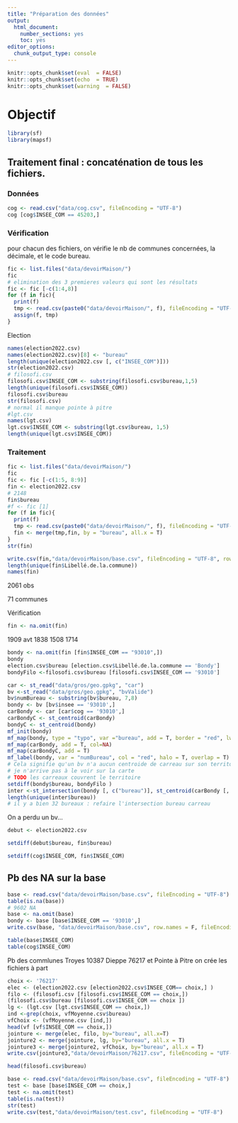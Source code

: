```yaml
---
title: "Préparation des données"
output:
  html_document:
    number_sections: yes
    toc: yes
editor_options:
  chunk_output_type: console
---
```


```r
knitr::opts_chunk$set(eval  = FALSE)
knitr::opts_chunk$set(echo  = TRUE)
knitr::opts_chunk$set(warning  = FALSE)
``` 


# Objectif




```r
library(sf)
library(mapsf)
```

## Traitement final : concaténation de tous les fichiers.


### Données 

```r
cog <- read.csv("data/cog.csv", fileEncoding = "UTF-8")
cog [cog$INSEE_COM == 45203,]
```


### Vérification

pour chacun des fichiers, on vérifie le nb de communes concernées, la décimale, et le 
code bureau.


```r
fic <- list.files("data/devoirMaison/")
fic
# elimination des 3 premieres valeurs qui sont les résultats
fic <- fic [-c(1:4,8)]
for (f in fic){
  print(f)
  tmp <- read.csv(paste0("data/devoirMaison/", f), fileEncoding = "UTF-8")
  assign(f, tmp)
}
```

Election

```r
names(election2022.csv)
names(election2022.csv)[8] <- "bureau"
length(unique(election2022.csv [, c("INSEE_COM")]))
str(election2022.csv)
# filosofi.csv
filosofi.csv$INSEE_COM <- substring(filosofi.csv$bureau,1,5)
length(unique(filosofi.csv$INSEE_COM))
filosofi.csv$bureau
str(filosofi.csv)
# normal il manque pointe à pitre
#lgt.csv
names(lgt.csv)
lgt.csv$INSEE_COM <- substring(lgt.csv$bureau, 1,5)
length(unique(lgt.csv$INSEE_COM))
```


### Traitement


```r
fic <- list.files("data/devoirMaison/")
fic
fic <- fic [-c(1:5, 8:9)]
fin <- election2022.csv
# 2148
fin$bureau
#f <- fic [1]
for (f in fic){
  print(f)
  tmp <- read.csv(paste0("data/devoirMaison/", f), fileEncoding = "UTF-8")
  fin <- merge(tmp,fin, by = "bureau", all.x = T)
}
str(fin)

write.csv(fin,"data/devoirMaison/base.csv", fileEncoding = "UTF-8", row.names = FALSE)
length(unique(fin$Libellé.de.la.commune))
names(fin)
```

2061 obs

71 communes


Vérification

```r

fin <- na.omit(fin)
```

1909 avt
1838
1508
1714

```r
bondy <- na.omit(fin [fin$INSEE_COM == "93010",])
bondy
election.csv$bureau [election.csv$Libellé.de.la.commune == 'Bondy']
bondyFilo <-filosofi.csv$bureau [filosofi.csv$INSEE_COM == '93010']
```

```r
car <- st_read("data/gros/geo.gpkg", "car")
bv <-st_read("data/gros/geo.gpkg", "bvValide")
bv$numBureau <- substring(bv$bureau, 7,8)
bondy <- bv [bv$insee == '93010',]
carBondy <- car [car$cog == '93010',]
carBondyC <- st_centroid(carBondy)
bondyC <- st_centroid(bondy)
mf_init(bondy)
mf_map(bondy, type = "typo", var ="bureau", add = T, border = "red", lwd=2)
mf_map(carBondy, add = T, col=NA)
mf_map(carBondyC, add = T)
mf_label(bondy, var = "numBureau", col = "red", halo = T, overlap = T)
# Cela signifie qu'un bv n'a aucun centroide de carreau sur son territoire.
# je n'arrive pas à le voir sur la carte
# TODO les carreaux couvrent le territoire
setdiff(bondy$bureau, bondyFilo )
inter <-st_intersection(bondy [, c("bureau")], st_centroid(carBondy [, c("idcar_200m")]))
length(unique(inter$bureau))
# il y a bien 32 bureaux : refaire l'intersection bureau carreau
```


On a perdu un bv...


```r
debut <- election2022.csv

setdiff(debut$bureau, fin$bureau)

setdiff(cog$INSEE_COM, fin$INSEE_COM)
```



## Pb des NA sur la base


```r
base <- read.csv("data/devoirMaison/base.csv", fileEncoding = "UTF-8")
table(is.na(base))
# 9602 NA
base <- na.omit(base)
bondy <- base [base$INSEE_COM == '93010',]
write.csv(base, "data/devoirMaison/base.csv", row.names = F, fileEncoding = "UTF-8")
```


```r
table(base$INSEE_COM)
table(cog$INSEE_COM)
```


Pb des commlunes Troyes 10387 Dieppe 76217 et Pointe à Pitre
on crée les fichiers à part


```r
choix <- '76217'
elec <- (election2022.csv [election2022.csv$INSEE_COM== choix,] )
filo <- (filosofi.csv [filosofi.csv$INSEE_COM == choix,])
(filosofi.csv$bureau [filosofi.csv$INSEE_COM == choix ])
lg <- (lgt.csv [lgt.csv$INSEE_COM == choix,])
ind <-grep(choix, vfMoyenne.csv$bureau)
vfChoix <- (vfMoyenne.csv [ind,])
head(vf [vf$INSEE_COM == choix,])
jointure <- merge(elec, filo, by="bureau", all.x=T)
jointure2 <- merge(jointure, lg, by="bureau", all.x = T)
jointure3 <- merge(jointure2, vfChoix, by="bureau", all.x = T)
write.csv(jointure3,"data/devoirMaison/76217.csv", fileEncoding = "UTF-8")
```

```r
head(filosofi.csv$bureau)
```



```r
base <- read.csv("data/devoirMaison/base.csv", fileEncoding = "UTF-8")
test <- base [base$INSEE_COM == choix,]
test <- na.omit(test)
table(is.na(test))
str(test)
write.csv(test,"data/devoirMaison/test.csv", fileEncoding = "UTF-8")
```

